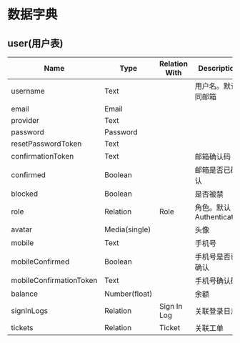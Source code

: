 # 数据字典

## user(用户表)

| Name                    | Type          | Relation With | Description         |
| ----------------------- | ------------- | ------------- | ------------------- |
| username                | Text          |               | 用户名。默认同邮箱           |
| email                   | Email         |               |                     |
| provider                | Text          |               |                     |
| password                | Password      |               |                     |
| resetPasswordToken      | Text          |               |                     |
| confirmationToken       | Text          |               | 邮箱确认码               |
| confirmed               | Boolean       |               | 邮箱是否已确认             |
| blocked                 | Boolean       |               | 是否被禁                |
| role                    | Relation      | Role          | 角色。默认 Authenticated |
| avatar                  | Media(single) |               | 头像                  |
| mobile                  | Text          |               | 手机号                 |
| mobileConfirmed         | Boolean       |               | 手机号是否已确认            |
| mobileConfirmationToken | Text          |               | 手机号确认码              |
| balance                 | Number(float) |               | 余额                  |
| signInLogs              | Relation      | Sign In Log   | 关联登录日志              |
| tickets                 | Relation      | Ticket        | 关联工单                |
